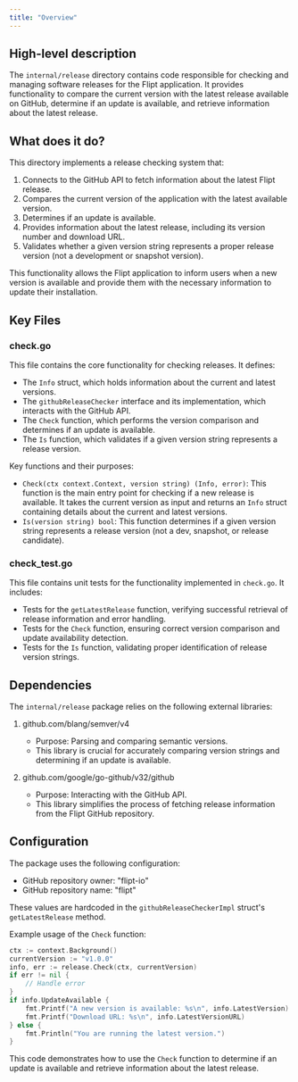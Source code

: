 ```yaml
---
title: "Overview"
---
```


## High-level description
The `internal/release` directory contains code responsible for checking and managing software releases for the Flipt application. It provides functionality to compare the current version with the latest release available on GitHub, determine if an update is available, and retrieve information about the latest release.

## What does it do?
This directory implements a release checking system that:
1. Connects to the GitHub API to fetch information about the latest Flipt release.
2. Compares the current version of the application with the latest available version.
3. Determines if an update is available.
4. Provides information about the latest release, including its version number and download URL.
5. Validates whether a given version string represents a proper release version (not a development or snapshot version).

This functionality allows the Flipt application to inform users when a new version is available and provide them with the necessary information to update their installation.

## Key Files

### check.go
This file contains the core functionality for checking releases. It defines:
- The `Info` struct, which holds information about the current and latest versions.
- The `githubReleaseChecker` interface and its implementation, which interacts with the GitHub API.
- The `Check` function, which performs the version comparison and determines if an update is available.
- The `Is` function, which validates if a given version string represents a release version.

Key functions and their purposes:
- `Check(ctx context.Context, version string) (Info, error)`: This function is the main entry point for checking if a new release is available. It takes the current version as input and returns an `Info` struct containing details about the current and latest versions.
- `Is(version string) bool`: This function determines if a given version string represents a release version (not a dev, snapshot, or release candidate).

### check_test.go
This file contains unit tests for the functionality implemented in `check.go`. It includes:
- Tests for the `getLatestRelease` function, verifying successful retrieval of release information and error handling.
- Tests for the `Check` function, ensuring correct version comparison and update availability detection.
- Tests for the `Is` function, validating proper identification of release version strings.

## Dependencies
The `internal/release` package relies on the following external libraries:

1. github.com/blang/semver/v4
   - Purpose: Parsing and comparing semantic versions.
   - This library is crucial for accurately comparing version strings and determining if an update is available.

2. github.com/google/go-github/v32/github
   - Purpose: Interacting with the GitHub API.
   - This library simplifies the process of fetching release information from the Flipt GitHub repository.

## Configuration
The package uses the following configuration:
- GitHub repository owner: "flipt-io"
- GitHub repository name: "flipt"

These values are hardcoded in the `githubReleaseCheckerImpl` struct's `getLatestRelease` method.

Example usage of the `Check` function:

```go
ctx := context.Background()
currentVersion := "v1.0.0"
info, err := release.Check(ctx, currentVersion)
if err != nil {
    // Handle error
}
if info.UpdateAvailable {
    fmt.Printf("A new version is available: %s\n", info.LatestVersion)
    fmt.Printf("Download URL: %s\n", info.LatestVersionURL)
} else {
    fmt.Println("You are running the latest version.")
}
```

This code demonstrates how to use the `Check` function to determine if an update is available and retrieve information about the latest release.